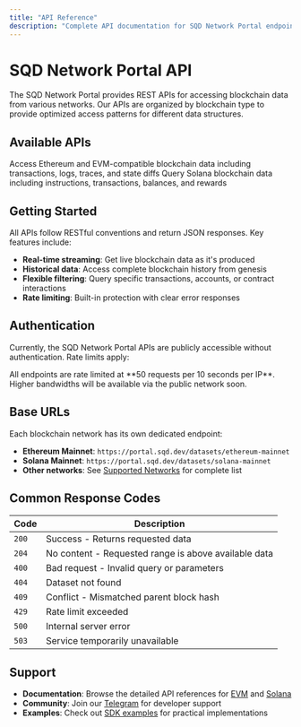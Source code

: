 ```yaml
---
title: "API Reference"
description: "Complete API documentation for SQD Network Portal endpoints"
---
```


# SQD Network Portal API

The SQD Network Portal provides REST APIs for accessing blockchain data from various networks. Our APIs are organized by blockchain type to provide optimized access patterns for different data structures.

## Available APIs

<CardGroup cols={2}>
  <Card title="EVM API" icon="ethereum" href="/en/api-reference/evm/overview">
    Access Ethereum and EVM-compatible blockchain data including transactions, logs, traces, and state diffs
  </Card>
  <Card title="Solana API" icon="solana" href="/en/api-reference/solana/overview">
    Query Solana blockchain data including instructions, transactions, balances, and rewards
  </Card>
</CardGroup>

## Getting Started

All APIs follow RESTful conventions and return JSON responses. Key features include:

- **Real-time streaming**: Get live blockchain data as it's produced
- **Historical data**: Access complete blockchain history from genesis
- **Flexible filtering**: Query specific transactions, accounts, or contract interactions
- **Rate limiting**: Built-in protection with clear error responses

## Authentication

Currently, the SQD Network Portal APIs are publicly accessible without authentication. Rate limits apply:

<Warning>
  All endpoints are rate limited at **50 requests per 10 seconds per IP**. Higher bandwidths will be available via the public network soon.
</Warning>

## Base URLs

Each blockchain network has its own dedicated endpoint:

- **Ethereum Mainnet**: `https://portal.sqd.dev/datasets/ethereum-mainnet`
- **Solana Mainnet**: `https://portal.sqd.dev/datasets/solana-mainnet`
- **Other networks**: See [Supported Networks](/en/supported-networks) for complete list

## Common Response Codes

| Code | Description |
|------|-------------|
| `200` | Success - Returns requested data |
| `204` | No content - Requested range is above available data |
| `400` | Bad request - Invalid query or parameters |
| `404` | Dataset not found |
| `409` | Conflict - Mismatched parent block hash |
| `429` | Rate limit exceeded |
| `500` | Internal server error |
| `503` | Service temporarily unavailable |

## Support

- **Documentation**: Browse the detailed API references for [EVM](/en/api-reference/evm/overview) and [Solana](/en/api-reference/solana/overview)
- **Community**: Join our [Telegram](https://t.me/hydradevs) for developer support
- **Examples**: Check out [SDK examples](/en/sdk/evm/examples) for practical implementations
